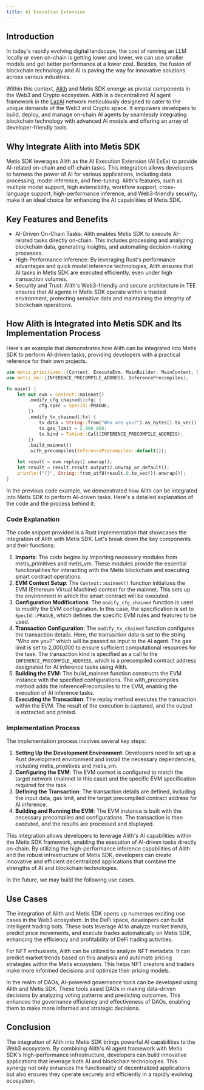 ```yaml
---
title: AI Execution Extension
---
```


## Introduction

In today's rapidly evolving digital landscape, the cost of running an LLM locally or even on-chain is getting lower and lower, we can use smaller models and get better performance at a lower cost. Besides, the fusion of blockchain technology and AI is paving the way for innovative solutions across various industries.

Within this context, [Alith](https://github.com/0xLazAI/alith) and Metis SDK emerge as pivotal components in the Web3 and Crypto ecosystem. Alith is a decentralized AI agent framework in the [LazAI](https://lazai.network) network meticulously designed to cater to the unique demands of the Web3 and Crypto space. It empowers developers to build, deploy, and manage on-chain AI agents by seamlessly integrating blockchain technology with advanced AI models and offering an array of developer-friendly tools.

## Why Integrate Alith into Metis SDK

Metis SDK leverages Alith as the AI Execution Extension (AI ExEx) to provide AI-related on-chain and off-chain tasks. This integration allows developers to harness the power of AI for various applications, including data processing, model inference, and fine-tuning. Alith's features, such as multiple model support, high extensibility, workflow support, cross-language support, high-performance inference, and Web3-friendly security, make it an ideal choice for enhancing the AI capabilities of Metis SDK.

## Key Features and Benefits

- AI-Driven On-Chain Tasks: Alith enables Metis SDK to execute AI-related tasks directly on-chain. This includes processing and analyzing blockchain data, generating insights, and automating decision-making processes.
- High-Performance Inference: By leveraging Rust's performance advantages and quick model inference technologies, Alith ensures that AI tasks in Metis SDK are executed efficiently, even under high transaction volumes.
- Security and Trust: Alith's Web3-friendly and secure architecture in TEE ensures that AI agents in Metis SDK operate within a trusted environment, protecting sensitive data and maintaining the integrity of blockchain operations.

## How Alith is Integrated into Metis SDK and Its Implementation Process

Here's an example that demonstrates how Alith can be integrated into Metis SDK to perform AI-driven tasks, providing developers with a practical reference for their own projects.

```rust
use metis_primitives::{Context, ExecuteEvm, MainBuilder, MainContext, SpecId, TxKind};
use metis_vm::{INFERENCE_PRECOMPILE_ADDRESS, InferencePrecompiles};

fn main() {
    let mut evm = Context::mainnet()
        .modify_cfg_chained(|cfg| {
            cfg.spec = SpecId::PRAGUE;
        })
        .modify_tx_chained(|tx| {
            tx.data = String::from("Who are you?").as_bytes().to_vec().into();
            tx.gas_limit = 2_000_000;
            tx.kind = TxKind::Call(INFERENCE_PRECOMPILE_ADDRESS);
        })
        .build_mainnet()
        .with_precompiles(InferencePrecompiles::default());

    let result = evm.replay().unwrap();
    let result = result.result.output().unwrap_or_default();
    println!("{}", String::from_utf8(result.0.to_vec()).unwrap());
}
```

In the previous code example, we demonstrated how Alith can be integrated into Metis SDK to perform AI-driven tasks. Here's a detailed explanation of the code and the process behind it:

### Code Explanation

The code snippet provided is a Rust implementation that showcases the integration of Alith with Metis SDK. Let's break down the key components and their functions:

1. **Imports**: The code begins by importing necessary modules from metis_primitives and metis_vm. These modules provide the essential functionalities for interacting with the Metis blockchain and executing smart contract operations.
2. **EVM Context Setup**: The `Context::mainnet()` function initializes the EVM (Ethereum Virtual Machine) context for the mainnet. This sets up the environment in which the smart contract will be executed.
3. **Configuration Modifications**: The `modify_cfg_chained` function is used to modify the EVM configuration. In this case, the specification is set to `SpecId::PRAGUE`, which defines the specific EVM rules and features to be used.
4. **Transaction Configuration**: The `modify_tx_chained` function configures the transaction details. Here, the transaction data is set to the string "Who are you?" which will be passed as input to the AI agent. The gas limit is set to 2,000,000 to ensure sufficient computational resources for the task. The transaction kind is specified as a call to the `INFERENCE_PRECOMPILE_ADDRESS`, which is a precompiled contract address designated for AI inference tasks using Alith.
5. **Building the EVM**: The build_mainnet function constructs the EVM instance with the specified configurations. The with_precompiles method adds the InferencePrecompiles to the EVM, enabling the execution of AI inference tasks.
6. **Executing the Transaction**: The replay method executes the transaction within the EVM. The result of the execution is captured, and the output is extracted and printed.

### Implementation Process

The implementation process involves several key steps:

1. **Setting Up the Development Environment**: Developers need to set up a Rust development environment and install the necessary dependencies, including metis_primitives and metis_vm.
2. **Configuring the EVM**: The EVM context is configured to match the target network (mainnet in this case) and the specific EVM specification required for the task.
3. **Defining the Transaction**: The transaction details are defined, including the input data, gas limit, and the target precompiled contract address for AI inference.
4. **Building and Running the EVM**: The EVM instance is built with the necessary precompiles and configurations. The transaction is then executed, and the results are processed and displayed.

This integration allows developers to leverage Alith's AI capabilities within the Metis SDK framework, enabling the execution of AI-driven tasks directly on-chain. By utilizing the high-performance inference capabilities of Alith and the robust infrastructure of Metis SDK, developers can create innovative and efficient decentralized applications that combine the strengths of AI and blockchain technologies.

In the future, we may build the following use cases.

## Use Cases

The integration of Alith and Metis SDK opens up numerous exciting use cases in the Web3 ecosystem. In the DeFi space, developers can build intelligent trading bots. These bots leverage AI to analyze market trends, predict price movements, and execute trades automatically on Metis SDK, enhancing the efficiency and profitability of DeFi trading activities.

For NFT enthusiasts, Alith can be utilized to analyze NFT metadata. It can predict market trends based on this analysis and automate pricing strategies within the Metis ecosystem. This helps NFT creators and traders make more informed decisions and optimize their pricing models.

In the realm of DAOs, AI-powered governance tools can be developed using Alith and Metis SDK. These tools assist DAOs in making data-driven decisions by analyzing voting patterns and predicting outcomes. This enhances the governance efficiency and effectiveness of DAOs, enabling them to make more informed and strategic decisions.

## Conclusion

The integration of Alith into Metis SDK brings powerful AI capabilities to the Web3 ecosystem. By combining Alith's AI agent framework with Metis SDK's high-performance infrastructure, developers can build innovative applications that leverage both AI and blockchain technologies. This synergy not only enhances the functionality of decentralized applications but also ensures they operate securely and efficiently in a rapidly evolving ecosystem.
